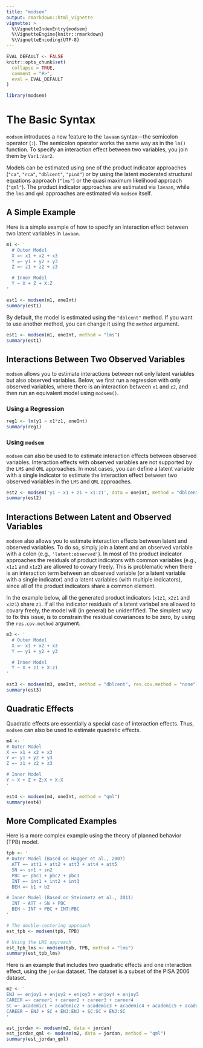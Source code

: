 ```yaml
---
title: "modsem"
output: rmarkdown::html_vignette
vignette: >
  %\VignetteIndexEntry{modsem}
  %\VignetteEngine{knitr::rmarkdown}
  %\VignetteEncoding{UTF-8}
---
```


```r
EVAL_DEFAULT <- FALSE
knitr::opts_chunk$set(
  collapse = TRUE,
  comment = "#>",
  eval = EVAL_DEFAULT
)
```

```r
library(modsem)
```

# The Basic Syntax

`modsem` introduces a new feature to the `lavaan` syntax—the semicolon operator (`:`). The semicolon operator works the same way as in the `lm()` function. To specify an interaction effect between two variables, you join them by `Var1:Var2`.

Models can be estimated using one of the product indicator approaches (`"ca"`, `"rca"`, `"dblcent"`, `"pind"`) or by using the latent moderated structural equations approach (`"lms"`) or the quasi maximum likelihood approach (`"qml"`). The product indicator approaches are estimated via `lavaan`, while the `lms` and `qml` approaches are estimated via `modsem` itself.

## A Simple Example

Here is a simple example of how to specify an interaction effect between two latent variables in `lavaan`.

```r
m1 <- '
  # Outer Model
  X =~ x1 + x2 + x3
  Y =~ y1 + y2 + y3
  Z =~ z1 + z2 + z3

  # Inner Model
  Y ~ X + Z + X:Z
'

est1 <- modsem(m1, oneInt)
summary(est1)
```

By default, the model is estimated using the `"dblcent"` method. If you want to use another method, you can change it using the `method` argument.

```r
est1 <- modsem(m1, oneInt, method = "lms")
summary(est1)
```

## Interactions Between Two Observed Variables

`modsem` allows you to estimate interactions between not only latent variables but also observed variables. Below, we first run a regression with only observed variables, where there is an interaction between `x1` and `z2`, and then run an equivalent model using `modsem()`.

### Using a Regression

```r
reg1 <- lm(y1 ~ x1*z1, oneInt)
summary(reg1)
```

### Using `modsem`

`modsem` can also be used to to estimate interaction effects between observed variables.
Interaction effects with observed variables are not supported by the `LMS` and `QML` approaches.
In most cases, you can define a latent variable with a single indicator to estimate the interaction
effect between two observed variables in the `LMS` and `QML` approaches.

```r
est2 <- modsem('y1 ~ x1 + z1 + x1:z1', data = oneInt, method = "dblcent")
summary(est2)
```

## Interactions Between Latent and Observed Variables

`modsem` also allows you to estimate interaction effects between latent and observed variables.
To do so, simply join a latent and an observed variable with a colon (e.g., `'latent:observed'`).
In most of the product indicator approaches the residuals of product indicators with common variables (e.g., `x1z1` and `x1z2`)
are allowed to covary freely. This is problematic when there is an interaction term between an observed variable
(or a latent variable with a single indicator) and a latent variables (with multiple indicators), since
all of the product indicators share a common element.

In the example below, all the generated product indicators
(`x1z1`, `x2z1` and `x3z1`) share `z1`. If all the indicator residuals of
a latent variabel are allowed to covary freely, the model
will (in general) be unidenfified. The simplest way to fix this issue, is to constrain the residual covariances
to be zero, by using the `res.cov.method` argument.

```r
m3 <- '
  # Outer Model
  X =~ x1 + x2 + x3
  Y =~ y1 + y2 + y3

  # Inner Model
  Y ~ X + z1 + X:z1
'

est3 <- modsem(m3, oneInt, method = "dblcent", res.cov.method = "none")
summary(est3)
```

## Quadratic Effects

Quadratic effects are essentially a special case of interaction effects. Thus, `modsem` can also be used to estimate quadratic effects.

```r
m4 <- '
# Outer Model
X =~ x1 + x2 + x3
Y =~ y1 + y2 + y3
Z =~ z1 + z2 + z3

# Inner Model
Y ~ X + Z + Z:X + X:X
'

est4 <- modsem(m4, oneInt, method = "qml")
summary(est4)
```

## More Complicated Examples

Here is a more complex example using the theory of planned behavior (TPB) model.

```r
tpb <- '
# Outer Model (Based on Hagger et al., 2007)
  ATT =~ att1 + att2 + att3 + att4 + att5
  SN =~ sn1 + sn2
  PBC =~ pbc1 + pbc2 + pbc3
  INT =~ int1 + int2 + int3
  BEH =~ b1 + b2

# Inner Model (Based on Steinmetz et al., 2011)
  INT ~ ATT + SN + PBC
  BEH ~ INT + PBC + INT:PBC
'

# The double-centering approach
est_tpb <- modsem(tpb, TPB)

# Using the LMS approach
est_tpb_lms <- modsem(tpb, TPB, method = "lms")
summary(est_tpb_lms)
```

Here is an example that includes two quadratic effects and one interaction effect, using the `jordan` dataset. The dataset is a subset of the PISA 2006 dataset.

```r
m2 <- '
ENJ =~ enjoy1 + enjoy2 + enjoy3 + enjoy4 + enjoy5
CAREER =~ career1 + career2 + career3 + career4
SC =~ academic1 + academic2 + academic3 + academic4 + academic5 + academic6
CAREER ~ ENJ + SC + ENJ:ENJ + SC:SC + ENJ:SC
'

est_jordan <- modsem(m2, data = jordan)
est_jordan_qml <- modsem(m2, data = jordan, method = "qml")
summary(est_jordan_qml)
```
